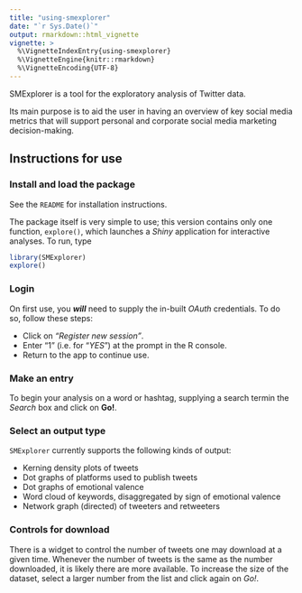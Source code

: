 ```yaml
---
title: "using-smexplorer"
date: "`r Sys.Date()`"
output: rmarkdown::html_vignette
vignette: >
  %\VignetteIndexEntry{using-smexplorer}
  %\VignetteEngine{knitr::rmarkdown}
  %\VignetteEncoding{UTF-8}
---
```


SMExplorer is a tool for the exploratory analysis of Twitter data.

Its main purpose is to aid the user in having an overview of key social media metrics that will support personal and corporate social media marketing decision-making.

## Instructions for use
### Install and load the package
See the `README` for installation instructions.

The package itself is very simple to use; this version contains only one function, `explore()`, which launches a _Shiny_ application for interactive analyses. To run, type 
```r
library(SMExplorer)
explore()
```

### Login
On first use, you __*will*__ need to supply the in-built _OAuth_ credentials. To do so, follow these steps:  

- Click on *"Register new session"*.  
- Enter "1" (i.e. for "_YES_") at the prompt in the R console.  
- Return to the app to continue use.   

### Make an entry
To begin your analysis on a word or hashtag, supplying a search termin  the *Search* box and click on **Go!**. 

### Select an output type
`SMExplorer` currently supports the following kinds of output:

- Kerning density plots of tweets
- Dot graphs of platforms used to publish tweets
- Dot graphs of emotional valence
- Word cloud of keywords, disaggregated by sign of emotional valence
- Network graph (directed) of tweeters and retweeters

### Controls for download
There is a widget to control the number of tweets one may download at a given time. Whenever the number of tweets is the same as the number downloaded, it is likely there are more available. To increase the size of the dataset, select a larger number from the list and click again on *Go!*.
